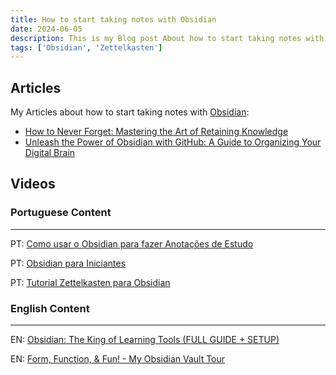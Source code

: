 ```yaml
---
title: How to start taking notes with Obsidian
date: 2024-06-05
description: This is my Blog post About how to start taking notes with Obsidian
tags: ['Obsidian', 'Zettelkasten']
---
```


## Articles

My Articles about how to start taking notes with [Obsidian](https://obsidian.md/):

- [How to Never Forget: Mastering the Art of Retaining Knowledge](https://dev.to/yanpi/how-to-never-forget-mastering-the-art-of-retaining-knowledge-531h)
- [Unleash the Power of Obsidian with GitHub: A Guide to Organizing Your Digital Brain](https://dev.to/yanpi/unleash-the-power-of-obsidian-with-github-a-guide-to-organizing-your-digital-brain-38cl)

## Videos

### Portuguese Content

---

PT: [Como usar o Obsidian para fazer Anotações de Estudo](https://www.youtube.com/watch?v=qMfSkrGkoQ8)

PT: [Obsidian para Iniciantes](https://www.youtube.com/watch?v=BgzRGat8WfE)

PT: [Tutorial Zettelkasten para Obsidian](https://www.youtube.com/watch?v=qtdCdYGSQBg)

### English Content

---

EN: [Obsidian: The King of Learning Tools (FULL GUIDE + SETUP)](https://www.youtube.com/watch?v=hSTy_BInQs8&t=1s)

EN: [Form, Function, & Fun! - My Obsidian Vault Tour](https://www.youtube.com/watch?v=rAkerV8rlow)
